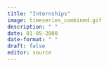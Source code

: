 ```yaml
---
title: "Internships"
image: timeseries_combined.gif
description: " " 
date: 01-05-2000
date-format: " "
draft: false
editor: source
---
```


